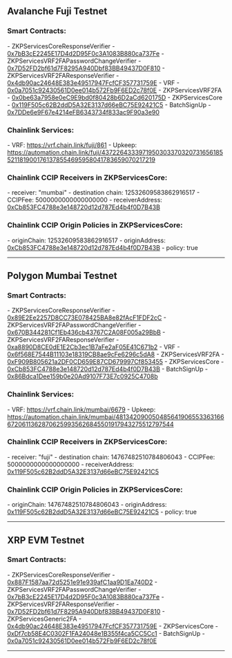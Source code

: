 ## Avalanche Fuji Testnet

### <div className="mt-8">Smart Contracts:</div>

<div className="font-mono">
-  ZKPServicesCoreResponseVerifier - <a href="https://testnet.snowtrace.io/address/0x7bB3cE2245E17D4d2D95F0c3A1083B880ca737Fe" target="_blank" rel="noopener noreferrer">0x7bB3cE2245E17D4d2D95F0c3A1083B880ca737Fe</a>
-  ZKPServicesVRF2FAPasswordChangeVerifier - <a href="https://testnet.snowtrace.io/address/0x7D52FD2bf61d7F8295A940Dbf83BB49437D0F810" target="_blank" rel="noopener noreferrer">0x7D52FD2bf61d7F8295A940Dbf83BB49437D0F810</a>
-  ZKPServicesVRF2FAResponseVerifier - <a href="https://testnet.snowtrace.io/address/0x4db90ac24648E383e49517947FcfCF357731759E" target="_blank" rel="noopener noreferrer">0x4db90ac24648E383e49517947FcfCF357731759E</a>
-  VRF - <a href="https://testnet.snowtrace.io/address/0x0a7051c92430561D0ee014b572Fb9F6ED2c78f0E" target="_blank" rel="noopener noreferrer">0x0a7051c92430561D0ee014b572Fb9F6ED2c78f0E</a>
-  ZKPServicesVRF2FA - <a href="https://testnet.snowtrace.io/address/0x0be63a7958e0eC9E9bd0f80428b6D2aCd620175D" target="_blank" rel="noopener noreferrer">0x0be63a7958e0eC9E9bd0f80428b6D2aCd620175D</a>
-  ZKPServicesCore - <a href="https://testnet.snowtrace.io/address/0x119F505c62B2ddD5A32E3137d66eBC75E92421C5" target="_blank" rel="noopener noreferrer">0x119F505c62B2ddD5A32E3137d66eBC75E92421C5</a>
-  BatchSignUp - <a href="https://testnet.snowtrace.io/address/0x7DDe6e9F67e4214eFB6343734f833ac9F90a3e90" target="_blank" rel="noopener noreferrer">0x7DDe6e9F67e4214eFB6343734f833ac9F90a3e90</a>
</div>

### Chainlink Services: 

<div className="font-mono">
-  VRF: <a href="https://vrf.chain.link/fuji/861" target="_blank" rel="noopener noreferrer">https://vrf.chain.link/fuji/861</a>
-  Upkeep: <a href="https://automation.chain.link/fuji/43722643339719503033703207316561855211819001761378554695958041783659070217219" target="_blank" rel="noopener noreferrer">https://automation.chain.link/fuji/43722643339719503033703207316561855211819001761378554695958041783659070217219</a>
</div>

### Chainlink CCIP Receivers in ZKPServicesCore:

<div className="font-mono">
- receiver: "mumbai"
  - destination chain: 12532609583862916517
  - CCIPFee: 5000000000000000000
  - receiverAddress: <a href="https://mumbai.polygonscan.com/address/0xCb853FC4788e3e148720d12d787Ed4b4f0D7B43B" target="_blank" rel="noopener noreferrer">0xCb853FC4788e3e148720d12d787Ed4b4f0D7B43B</a>
</div>

### Chainlink CCIP Origin Policies in ZKPServicesCore:

<div className="font-mono">
- originChain: 12532609583862916517
  - originAddress: <a href="https://mumbai.polygonscan.com/address/0xCb853FC4788e3e148720d12d787Ed4b4f0D7B43B" target="_blank" rel="noopener noreferrer">0xCb853FC4788e3e148720d12d787Ed4b4f0D7B43B</a>
  - policy: true
</div>

---

## Polygon Mumbai Testnet

### <div className="mt-8">Smart Contracts:</div>

<div className="font-mono">
- ZKPServicesCoreResponseVerifier - <a href="https://mumbai.polygonscan.com/address/0x89E2Ee2257D8CC73E078425BA8e82fAcF1FDF2cC" target="_blank" rel="noopener noreferrer">0x89E2Ee2257D8CC73E078425BA8e82fAcF1FDF2cC</a>
- ZKPServicesVRF2FAPasswordChangeVerifier - <a href="https://mumbai.polygonscan.com/address/0x670B344281Cf1Eb436cb43767C2A08F005a29BbB" target="_blank" rel="noopener noreferrer">0x670B344281Cf1Eb436cb43767C2A08F005a29BbB</a>
- ZKPServicesVRF2FAResponseVerifier - <a href="https://mumbai.polygonscan.com/address/0xa8890D8CE0dE1E2Cb3ec1B7aFe2aF05E41C671b2" target="_blank" rel="noopener noreferrer">0xa8890D8CE0dE1E2Cb3ec1B7aFe2aF05E41C671b2</a>
- VRF - <a href="https://mumbai.polygonscan.com/address/0x6f568E7544B11103e18319CB8ae9cFe6296c5dA8" target="_blank" rel="noopener noreferrer">0x6f568E7544B11103e18319CB8ae9cFe6296c5dA8</a>
- ZKPServicesVRF2FA - <a href="https://mumbai.polygonscan.com/address/0xF909B805621a2DF0CD659E87CD679997Cf853455" target="_blank" rel="noopener noreferrer">0xF909B805621a2DF0CD659E87CD679997Cf853455</a>
- ZKPServicesCore - <a href="https://mumbai.polygonscan.com/address/0xCb853FC4788e3e148720d12d787Ed4b4f0D7B43B" target="_blank" rel="noopener noreferrer">0xCb853FC4788e3e148720d12d787Ed4b4f0D7B43B</a>
- BatchSignUp - <a href="https://mumbai.polygonscan.com/address/0x86Bdca1Dee159b0e20Ad9107F73E7c0925C4708b" target="_blank" rel="noopener noreferrer">0x86Bdca1Dee159b0e20Ad9107F73E7c0925C4708b</a>
</div>

### Chainlink Services:
<div className="font-mono">
- VRF: <a href="https://vrf.chain.link/mumbai/6679" target="_blank" rel="noopener noreferrer">https://vrf.chain.link/mumbai/6679</a>
- Upkeep: <a href="https://automation.chain.link/mumbai/48134209005048564190655336316667206113628706259935626845501917943275512797544" target="_blank" rel="noopener noreferrer">https://automation.chain.link/mumbai/48134209005048564190655336316667206113628706259935626845501917943275512797544</a>
</div>

### Chainlink CCIP Receivers in ZKPServicesCore:
<div className="font-mono">
- receiver: "fuji"
  - destination chain: 14767482510784806043
  - CCIPFee: 5000000000000000000
  - receiverAddress: <a href="https://testnet.snowtrace.io/address/0x119F505c62B2ddD5A32E3137d66eBC75E92421C5" target="_blank" rel="noopener noreferrer">0x119F505c62B2ddD5A32E3137d66eBC75E92421C5</a>
</div>

### Chainlink CCIP Origin Policies in ZKPServicesCore:
<div className="font-mono">
- originChain: 14767482510784806043
  - originAddress: <a href="https://testnet.snowtrace.io/address/0x119F505c62B2ddD5A32E3137d66eBC75E92421C5" target="_blank" rel="noopener noreferrer">0x119F505c62B2ddD5A32E3137d66eBC75E92421C5</a>
  - policy: true
</div>

--- 

## XRP EVM Testnet

### <div className="mt-8">Smart Contracts:</div>

<div className="font-mono">
- ZKPServicesCoreResponseVerifier - <a href="https://evm-sidechain.xrpl.org/address/0x887F1587aa72d5251e91e939afC1aa9D1Ea740D2" target="_blank" rel="noopener noreferrer">0x887F1587aa72d5251e91e939afC1aa9D1Ea740D2</a>
- ZKPServicesVRF2FAPasswordChangeVerifier - <a href="https://evm-sidechain.xrpl.org/address/0x7bB3cE2245E17D4d2D95F0c3A1083B880ca737Fe" target="_blank" rel="noopener noreferrer">0x7bB3cE2245E17D4d2D95F0c3A1083B880ca737Fe</a>
- ZKPServicesVRF2FAResponseVerifier - <a href="https://evm-sidechain.xrpl.org/address/0x7D52FD2bf61d7F8295A940Dbf83BB49437D0F810" target="_blank" rel="noopener noreferrer">0x7D52FD2bf61d7F8295A940Dbf83BB49437D0F810</a>
- ZKPServicesGeneric2FA - <a href="https://evm-sidechain.xrpl.org/address/0x4db90ac24648E383e49517947FcfCF357731759E" target="_blank" rel="noopener noreferrer">0x4db90ac24648E383e49517947FcfCF357731759E</a>
- ZKPServicesCore - <a href="https://evm-sidechain.xrpl.org/address/0xDf7cb58E4C0302F1FA24048e1B355f4ca5CC5Cc1" target="_blank" rel="noopener noreferrer">0xDf7cb58E4C0302F1FA24048e1B355f4ca5CC5Cc1</a>
- BatchSignUp - <a href="https://evm-sidechain.xrpl.org/address/0x0a7051c92430561D0ee014b572Fb9F6ED2c78f0E" target="_blank" rel="noopener noreferrer">0x0a7051c92430561D0ee014b572Fb9F6ED2c78f0E</a>
</div>

---